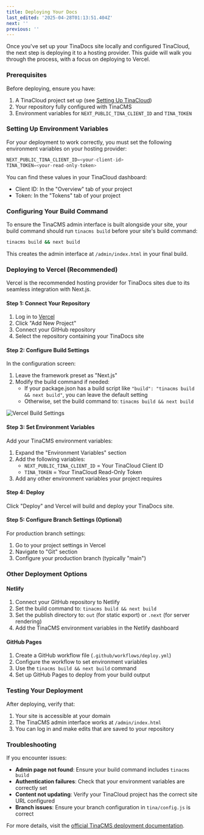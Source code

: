 ```yaml
---
title: Deploying Your Docs
last_edited: '2025-04-28T01:13:51.404Z'
next: ''
previous: ''
---
```


Once you've set up your TinaDocs site locally and configured TinaCloud, the next step is deploying it to a hosting provider. This guide will walk you through the process, with a focus on deploying to Vercel.

### Prerequisites

Before deploying, ensure you have:

1. A TinaCloud project set up (see [Setting Up TinaCloud](/docs/set-up/setting-up-tinacloud))
2. Your repository fully configured with TinaCMS
3. Environment variables for `NEXT_PUBLIC_TINA_CLIENT_ID` and `TINA_TOKEN`

### Setting Up Environment Variables

For your deployment to work correctly, you must set the following environment variables on your hosting provider:

```javascript
NEXT_PUBLIC_TINA_CLIENT_ID=<your-client-id>
TINA_TOKEN=<your-read-only-token>
```

You can find these values in your TinaCloud dashboard:

* Client ID: In the "Overview" tab of your project
* Token: In the "Tokens" tab of your project

### Configuring Your Build Command

To ensure the TinaCMS admin interface is built alongside your site, your build command should run `tinacms build` before your site's build command:

```bash
tinacms build && next build
```

This creates the admin interface at `/admin/index.html` in your final build.

### Deploying to Vercel (Recommended)

Vercel is the recommended hosting provider for TinaDocs sites due to its seamless integration with Next.js.

#### Step 1: Connect Your Repository

1. Log in to [Vercel](https://vercel.com)
2. Click "Add New Project"
3. Connect your GitHub repository
4. Select the repository containing your TinaDocs site

#### Step 2: Configure Build Settings

In the configuration screen:

1. Leave the framework preset as "Next.js"
2. Modify the build command if needed:
   * If your package.json has a build script like `"build": "tinacms build && next build"`, you can leave the default setting
   * Otherwise, set the build command to: `tinacms build && next build`

![Vercel Build Settings](/img/vercel-build-settings.png)

#### Step 3: Set Environment Variables

Add your TinaCMS environment variables:

1. Expand the "Environment Variables" section
2. Add the following variables:
   * `NEXT_PUBLIC_TINA_CLIENT_ID` = Your TinaCloud Client ID
   * `TINA_TOKEN` = Your TinaCloud Read-Only Token
3. Add any other environment variables your project requires

#### Step 4: Deploy

Click "Deploy" and Vercel will build and deploy your TinaDocs site.

#### Step 5: Configure Branch Settings (Optional)

For production branch settings:

1. Go to your project settings in Vercel
2. Navigate to "Git" section
3. Configure your production branch (typically "main")

### Other Deployment Options

#### Netlify

1. Connect your GitHub repository to Netlify
2. Set the build command to: `tinacms build && next build`
3. Set the publish directory to: `out` (for static export) or `.next` (for server rendering)
4. Add the TinaCMS environment variables in the Netlify dashboard

#### GitHub Pages

1. Create a GitHub workflow file (`.github/workflows/deploy.yml`)
2. Configure the workflow to set environment variables
3. Use the `tinacms build && next build` command
4. Set up GitHub Pages to deploy from your build output

### Testing Your Deployment

After deploying, verify that:

1. Your site is accessible at your domain
2. The TinaCMS admin interface works at `/admin/index.html`
3. You can log in and make edits that are saved to your repository

### Troubleshooting

If you encounter issues:

* **Admin page not found**: Ensure your build command includes `tinacms build`
* **Authentication failures**: Check that your environment variables are correctly set
* **Content not updating**: Verify your TinaCloud project has the correct site URL configured
* **Branch issues**: Ensure your branch configuration in `tina/config.js` is correct

For more details, visit the [official TinaCMS deployment documentation](https://tina.io/docs/tina-cloud/deployment-options/vercel).
